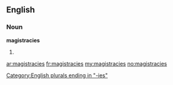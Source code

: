 ==English==

===Noun===
'''magistracies'''

# {{plural of|[[magistracy]]}}

[[Category:English plurals ending in "-ies"]]

[[ar:magistracies]]
[[fr:magistracies]]
[[my:magistracies]]
[[no:magistracies]]